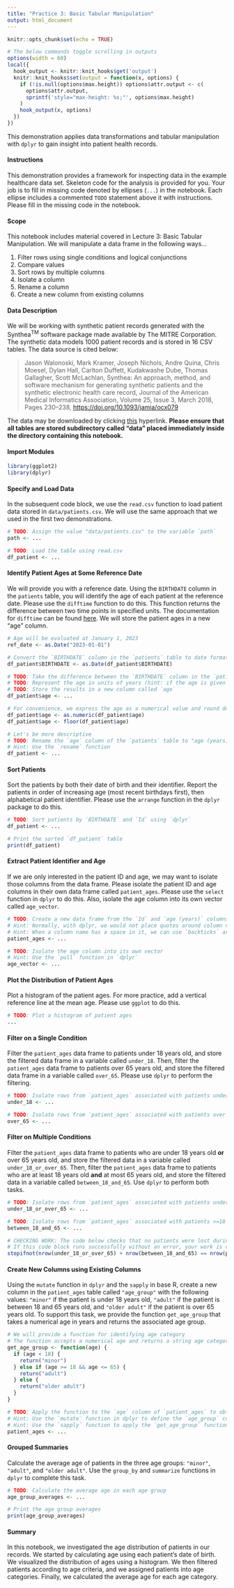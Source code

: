 ```yaml
---
title: "Practice 3: Basic Tabular Manipulation"
output: html_document
---
```


```r
knitr::opts_chunk$set(echo = TRUE)

# The below commands toggle scrolling in outputs
options(width = 60)
local({
  hook_output <- knitr::knit_hooks$get('output')
  knitr::knit_hooks$set(output = function(x, options) {
    if (!is.null(options$max.height)) options$attr.output <- c(
      options$attr.output,
      sprintf('style="max-height: %s;"', options$max.height)
    )
    hook_output(x, options)
  })
})
```

This demonstration applies data transformations and tabular manipulation with `dplyr` to gain insight into patient health records.

#### Instructions

This demonstration provides a framework for inspecting data in the example healthcare data set. Skeleton code for the analysis is provided for you. Your job is to fill in missing code denoted by ellipses (`...`) in the notebook. Each ellipse includes a commented `TODO` statement above it with instructions. Please fill in the missing code in the notebook.

#### Scope

This notebook includes material covered in Lecture 3: Basic Tabular Manipulation. We will manipulate a data frame in the following ways...

1. Filter rows using single conditions and logical conjunctions
2. Compare values
3. Sort rows by multiple columns
4. Isolate a column
5. Rename a column
6. Create a new column from existing columns

#### Data Description

We will be working with synthetic patient records generated with the Synthea$^{\text{TM}}$ software package made available by The MITRE Corporation. The synthetic data models 1000 patient records and is stored in 16 CSV tables. The data source is cited below:

>Jason Walonoski, Mark Kramer, Joseph Nichols, Andre Quina, Chris Moesel, Dylan Hall, Carlton Duffett, Kudakwashe Dube, Thomas Gallagher, Scott McLachlan, Synthea: An approach, method, and software mechanism for generating synthetic patients and the synthetic electronic health care record, Journal of the American Medical Informatics Association, Volume 25, Issue 3, March 2018, Pages 230–238, [https://doi.org/10.1093/jamia/ocx079](https://doi.org/10.1093/jamia/ocx079)

The data may be downloaded by clicking [this](https://synthetichealth.github.io/synthea-sample-data/downloads/synthea_sample_data_csv_apr2020.zip) hyperlink. **Please ensure that all tables are stored subdirectory called "data" placed immediately inside the directory containing this notebook.**

#### Import Modules

```r
library(ggplot2)
library(dplyr)
```

#### Specify and Load Data

In the subsequent code block, we use the `read.csv` function to load patient data stored in `data/patients.csv`. We will use the same approach that we used in the first two demonstrations.

```r
# TODO: Assign the value "data/patients.csv" to the variable `path`
path <- ...

# TODO: Load the table using read.csv
df_patient <- ...
```

#### Identify Patient Ages at Some Reference Date

We will provide you with a reference date. Using the `BIRTHDATE` column in the `patients` table, you will identify the age of each patient at the reference date. Please use the `difftime` function to do this. This function returns the difference between two time points in specified units. The documentation for `difftime` can be found [here](https://www.rdocumentation.org/packages/base/versions/3.6.2/topics/difftime). We will store the patient ages in a new "age" column.

```r
# Age will be evaluated at January 1, 2023
ref_date <- as.Date("2023-01-01")

# Convert the `BIRTHDATE` column in the `patients` table to date format
df_patient$BIRTHDATE <- as.Date(df_patient$BIRTHDATE)

# TODO: Take the difference between the `BIRTHDATE` column in the `patients` table and the `ref_date`
# TODO: Represent the age in units of years (hint: if the age is given in days, divide by 365.25)
# TODO: Store the results in a new column called `age`
df_patient$age <- ...

# For convenience, we express the age as a numerical value and round down to a whole number
df_patient$age <- as.numeric(df_patient$age)
df_patient$age <- floor(df_patient$age)

# Let's be more descriptive
# TODO: Rename the `age` column of the `patients` table to "age (years)"
# Hint: Use the `rename` function
df_patient <- ...
```

#### Sort Patients

Sort the patients by both their date of birth and their identifier. Report the patients in order of increasing age (most recent birthdays first), then alphabetical patient identifier. Please use the `arrange` function in the `dplyr` package to do this.

```r
# TODO: Sort patients by `BIRTHDATE` and `Id` using `dplyr`
df_patient <- ...

# Print the sorted `df_patient` table
print(df_patient)
```

#### Extract Patient Identifier and Age

If we are only interested in the patient ID and age, we may want to isolate those columns from the data frame. Please isolate the patient ID and age columns in their own data frame called `patient_ages`. Please use the `select` function in `dplyr` to do this. Also, isolate the age column into its own vector called `age_vector`.

```r
# TODO: Create a new data frame from the `Id` and `age (years)` columns of the `patients` table using `dplyr`
# Hint: Normally, with dplyr, we would not place quotes around column names.
# Hint: When a column name has a space in it, we can use `backticks` around the column name to select it
patient_ages <- ...

# TODO: Isolate the age column into its own vector
# Hint: Use the `pull` function in `dplyr`
age_vector <- ...
```

#### Plot the Distribution of Patient Ages

Plot a histogram of the patient ages. For more practice, add a vertical reference line at the mean age. Please use `ggplot` to do this.

```r
# TODO: Plot a histogram of patient ages
...

```

#### Filter on a Single Condition

Filter the `patient_ages` data frame to patients under 18 years old, and store the filtered data frame in a variable called `under_18`.
Then, filter the `patient_ages` data frame to patients over 65 years old, and store the filtered data frame in a variable called `over_65`.
Please use `dplyr` to perform the filtering.

```r
# TODO: Isolate rows from `patient_ages` associated with patients under 18 years old
under_18 <- ...

# TODO: Isolate rows from `patient_ages` associated with patients over 65 years old
over_65 <- ...
```

#### Filter on Multiple Conditions

Filter the `patient_ages` data frame to patients who are under 18 years old **or** over 65 years old, and store the filtered data in a variable called `under_18_or_over_65`. Then, filter the `patient_ages` data frame to patients who are at least 18 years old **and** at most 65 years old, and store the filtered data in a variable called `between_18_and_65`. Use `dplyr` to perform both tasks.

```r
# TODO: Isolate rows from `patient_ages` associated with patients under 18 years old or over 65 years old
under_18_or_over_65 <- ...

# TODO: Isolate rows from `patient_ages` associated with patients >=18 years old and <=65 years old
between_18_and_65 <- ...

# CHECKING WORK: The code below checks that no patients were lost during the filtering process
# If this code block runs successfully without an error, your work is correct!
stopifnot(nrow(under_18_or_over_65) + nrow(between_18_and_65) == nrow(patient_ages))
```

#### Create New Columns using Existing Columns

Using the `mutate` function in `dplyr` and the `sapply` in base R, create a new column in the `patient_ages` table called `"age_group"` with the following values: `"minor"` if the patient is under 18 years old, `"adult"` if the patient is between 18 and 65 years old, and `"older adult"` if the patient is over 65 years old. To support this task, we provide the function `get_age_group` that takes a numerical age in years and returns the associated age group.

```r
# We will provide a function for identifying age category
# The function accepts a numerical age and returns a string age category
get_age_group <- function(age) {
  if (age < 18) {
    return("minor")
  } else if (age >= 18 && age <= 65) {
    return("adult")
  } else {
    return("older adult")
  }
}

# TODO: Apply the function to the `age` column of `patient_ages` to obtain the age category of each patient
# Hint: Use the `mutate` function in dplyr to define the `age_group` column
# Hint: Use the `sapply` function to apply the `get_age_group` function to the `age (years)` column
patient_ages <- ...
```

#### Grouped Summaries

Calculate the average age of patients in the three age groups: `"minor"`, `"adult"`, and `"older adult"`. Use the `group_by` and `summarize` functions in `dplyr` to complete this task.

```r
# TODO: Calculate the average age in each age group
age_group_averages <- ...

# Print the age group averages
print(age_group_averages)
```

#### Summary

In this notebook, we investigated the age distribution of patients in our records. We started by calculating age using each patient's date of birth. We visualized the distribution of ages using a histogram. We then filtered patients according to age criteria, and we assigned patients into age categories. Finally, we calculated the average age for each age category.
